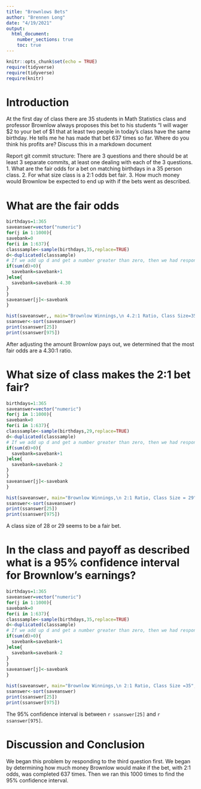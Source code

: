 ```yaml
---
title: "Brownlows Bets"
author: "Brennen Long"
date: "4/19/2021"
output: 
  html_document:
    number_sections: true
    toc: true
---
```


```r
knitr::opts_chunk$set(echo = TRUE)
require(tidyverse)
require(tidyverse)
require(knitr)
```


<!-- We recommend you use git branches -- create a separate branch for each major section i.e. Introduction, Methods, Results, Inferential Results, and Discussion and Conclusions - leave the YAML block untouched until the final merge where you put in your own name !-->

# Introduction

<!--In this section you explain what you are trying to show.  Where did the data come from?  What is the research or other question you are trying to answer?!-->

 At the first day of class there are 35 students in Math Statistics class and professor Brownlow always proposes this bet to his students "I will wager $2 to your bet of $1 that at least two people in today's class have  the same birthday.  He tells me he has made that bet 637 times so far. Where do you think his profits are? Discuss this in a markdown document
 
Report git commit structure:
There are 3 questions and there should be at least 3 separate commits, at least one dealing with each of the 3 questions.
1. What are the fair odds for a bet on matching birthdays in a 35 person class.
2. For what size class is a 2:1 odds bet fair.
3. How much money would Brownlow be expected to end up with if the bets went as described.

# What are the fair odds  


```r
birthdays=1:365
saveanswer=vector("numeric")
for(j in 1:1000){
savebank=0
for(i in 1:637){
classsample<-sample(birthdays,35,replace=TRUE)
d<-duplicated(classsample)
# If we add up d and get a number greater than zero, then we had responses with the same birthday.
if(sum(d)>0){
  savebank=savebank+1
}else{
  savebank=savebank-4.30
}
}
saveanswer[j]<-savebank
}
```

```r
hist(saveanswer,, main="Brownlow Winnings,\n 4.2:1 Ratio, Class Size=35", xlab="winnings(US$)")
ssanswer<-sort(saveanswer)
print(ssanswer[25])
print(ssanswer[975])
```

After adjusting the amount Brownlow pays out, we determined that the most fair odds are a 4.30:1 ratio.  


# What size of class makes the 2:1 bet fair?  

```r
birthdays=1:365
saveanswer=vector("numeric")
for(j in 1:1000){
savebank=0
for(i in 1:637){
classsample<-sample(birthdays,29,replace=TRUE)
d<-duplicated(classsample)
# If we add up d and get a number greater than zero, then we had responses with the same birthday.
if(sum(d)>0){
  savebank=savebank+1
}else{
  savebank=savebank-2
}
}
saveanswer[j]<-savebank
}
```

```r
hist(saveanswer, main="Brownlow Winnings,\n 2:1 Ratio, Class Size = 29", xlab="winnings(US$)")
ssanswer<-sort(saveanswer)
print(ssanswer[25])
print(ssanswer[975])
```

A class size of 28 or 29 seems to be a fair bet.


# In the class and payoff as described what is a 95% confidence interval for Brownlow's earnings?
  
```r
birthdays=1:365
saveanswer=vector("numeric")
for(j in 1:1000){
savebank=0
for(i in 1:637){
classsample<-sample(birthdays,35,replace=TRUE)
d<-duplicated(classsample)
# If we add up d and get a number greater than zero, then we had responses with the same birthday.
if(sum(d)>0){
  savebank=savebank+1
}else{
  savebank=savebank-2
}
}
saveanswer[j]<-savebank
}
```

```r
hist(saveanswer, main="Brownlow Winnings,\n 2:1 Ratio, Class Size =35", xlab="winnings(US$)")
ssanswer<-sort(saveanswer)
print(ssanswer[25])
print(ssanswer[975])
```

The 95% confidence interval is between `r ssanswer[25]` and `r ssanswer[975]`.


# Discussion and Conclusion

We began this problem by responding to the third question first. We began by determining how much money Brownlow would make if the bet, with 2:1 odds, was completed 637 times. Then we ran this 1000 times to find the 95% confidence interval.  
<!--Discussion and conclusion here.  If professor Brownlow is consistantly making or losing money how could he change his payout so that his profits center on zero?  Also discuss what size his class should be in order to have his current scheme balance at zero profit.!-->

